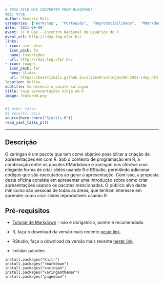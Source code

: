 ```yaml
---
# THIS FILE WAS CONVERTED FROM BLOGDOWN!
toc: true
author: Beatriz Milz
categories: ["Workshop",  "Português",  "Reprodutibilidade",  "RMarkdown", "xaringan", "Comunicação"]
date: '2021-09-09'
event: 3º R Day - Encontro Nacional de Usuários do R
event_url: http://rday.leg.ufpr.br/
links:
- icon: user-plus
  icon_pack: fa
  name: Inscrições
  url: http://rday.leg.ufpr.br/
- icon: images
  icon_pack: far
  name: Slides
  url: https://beatrizmilz.github.io/slidesR/xaringan/09-2021-rday.html
location: Online
subtitle: Conhecendo o pacote xaringan
title: Faça apresentações ninja em R
image: featured.png
---
```


```r
#| echo: false
#| results: asis
source(here::here("R/utils.R"))
read_yaml_talks_pt()
```

------------------------------------------------------------------------

## Descrição

O xaringan é um pacote que tem como objetivo possibilitar a criação de apresentações em com R. Sob o contexto de programação em R, a combinação entre os pacotes RMarkdown e xaringan nos oferece uma elegante forma de criar slides usando R e RStudio, permitindo adicionar códigos que são executados ao gerar a apresentação. Com isso, a proposta desta oficina consiste em apresentar uma introdução sobre como criar apresentações usando os pacotes mencionados. O público alvo deste minicurso são pessoas de todas as áreas, que tenham interesse em aprender como criar slides reprodutíveis usando R.

## Pré-requisitos

-   [Tutorial de Markdown](https://beatriz-milz.shinyapps.io/tutorial_markdown/) - não é obrigatório, porém é recomendado.

-   R, faça o download da versão mais recente [neste link](https://cran.r-project.org/).

-   RStudio, faça o download da versão mais recente [neste link](https://www.rstudio.com/products/rstudio/download/).

-   Instalar pacotes:

<!-- -->

```         
install.packages("knitr")
install.packages("rmarkdown")
install.packages("xaringan")
install.packages("xaringanthemer")
install.packages("pagedown")
```
